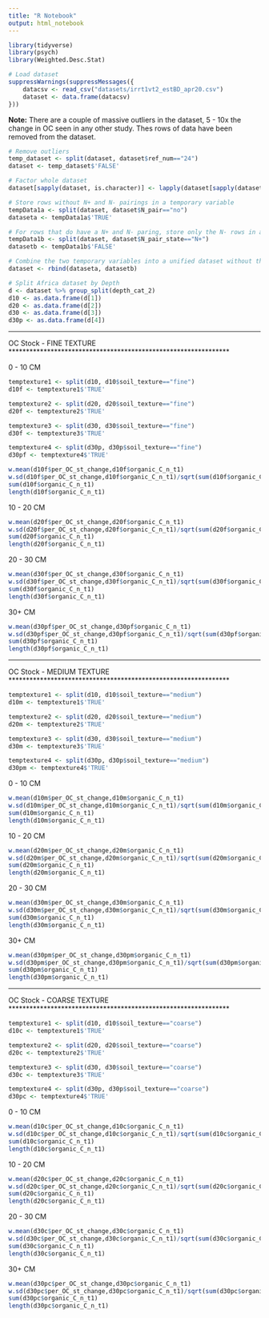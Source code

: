 ```yaml
---
title: "R Notebook"
output: html_notebook
---
```


```r
library(tidyverse)
library(psych)
library(Weighted.Desc.Stat)
```

```r
# Load dataset
suppressWarnings(suppressMessages({
    datacsv <- read_csv("datasets/irrt1vt2_estBD_apr20.csv")
    dataset <- data.frame(datacsv)
}))
```

<b>Note:</b> There are a couple of massive outliers in the dataset, 5 - 10x the change in OC seen in any other study.  Thes rows of data have been removed from the dataset.

```r
# Remove outliers
temp_dataset <- split(dataset, dataset$ref_num=="24")
dataset <- temp_dataset$'FALSE'
```

```r
# Factor whole dataset
dataset[sapply(dataset, is.character)] <- lapply(dataset[sapply(dataset, is.character)], as.factor)

# Store rows without N+ and N- pairings in a temporary variable
tempData1a <- split(dataset, dataset$N_pair=="no")
dataseta <- tempData1a$'TRUE'

# For rows that do have a N+ and N- paring, store only the N- rows in a temporary variable
tempData1b <- split(dataset, dataset$N_pair_state=="N+")
datasetb <- tempData1b$'FALSE'

# Combine the two temporary variables into a unified dataset without the N+ treatments where such pairings exist in the dataset
dataset <- rbind(dataseta, datasetb)

# Split Africa dataset by Depth
d <- dataset %>% group_split(depth_cat_2)
d10 <- as.data.frame(d[1])
d20 <- as.data.frame(d[2])
d30 <- as.data.frame(d[3])
d30p <- as.data.frame(d[4])
```

***************************************************************
OC Stock - FINE TEXTURE
***************************************************************

0 - 10 CM
```r
temptexture1 <- split(d10, d10$soil_texture=="fine")
d10f <- temptexture1$'TRUE'

temptexture2 <- split(d20, d20$soil_texture=="fine")
d20f <- temptexture2$'TRUE'

temptexture3 <- split(d30, d30$soil_texture=="fine")
d30f <- temptexture3$'TRUE'

temptexture4 <- split(d30p, d30p$soil_texture=="fine")
d30pf <- temptexture4$'TRUE'
```


```r
w.mean(d10f$per_OC_st_change,d10f$organic_C_n_t1)
w.sd(d10f$per_OC_st_change,d10f$organic_C_n_t1)/sqrt(sum(d10f$organic_C_n_t1))
sum(d10f$organic_C_n_t1)
length(d10f$organic_C_n_t1)
```

10 - 20 CM
```r
w.mean(d20f$per_OC_st_change,d20f$organic_C_n_t1)
w.sd(d20f$per_OC_st_change,d20f$organic_C_n_t1)/sqrt(sum(d20f$organic_C_n_t1))
sum(d20f$organic_C_n_t1)
length(d20f$organic_C_n_t1)
```

20 - 30 CM
```r
w.mean(d30f$per_OC_st_change,d30f$organic_C_n_t1)
w.sd(d30f$per_OC_st_change,d30f$organic_C_n_t1)/sqrt(sum(d30f$organic_C_n_t1))
sum(d30f$organic_C_n_t1)
length(d30f$organic_C_n_t1)
```

30+ CM
```r
w.mean(d30pf$per_OC_st_change,d30pf$organic_C_n_t1)
w.sd(d30pf$per_OC_st_change,d30pf$organic_C_n_t1)/sqrt(sum(d30pf$organic_C_n_t1))
sum(d30pf$organic_C_n_t1)
length(d30pf$organic_C_n_t1)
```

***************************************************************
OC Stock - MEDIUM TEXTURE
***************************************************************


```r
temptexture1 <- split(d10, d10$soil_texture=="medium")
d10m <- temptexture1$'TRUE'

temptexture2 <- split(d20, d20$soil_texture=="medium")
d20m <- temptexture2$'TRUE'

temptexture3 <- split(d30, d30$soil_texture=="medium")
d30m <- temptexture3$'TRUE'

temptexture4 <- split(d30p, d30p$soil_texture=="medium")
d30pm <- temptexture4$'TRUE'
```

0 - 10 CM
```r
w.mean(d10m$per_OC_st_change,d10m$organic_C_n_t1)
w.sd(d10m$per_OC_st_change,d10m$organic_C_n_t1)/sqrt(sum(d10m$organic_C_n_t1))
sum(d10m$organic_C_n_t1)
length(d10m$organic_C_n_t1)
```

10 - 20 CM
```r
w.mean(d20m$per_OC_st_change,d20m$organic_C_n_t1)
w.sd(d20m$per_OC_st_change,d20m$organic_C_n_t1)/sqrt(sum(d20m$organic_C_n_t1))
sum(d20m$organic_C_n_t1)
length(d20m$organic_C_n_t1)
```

20 - 30 CM
```r
w.mean(d30m$per_OC_st_change,d30m$organic_C_n_t1)
w.sd(d30m$per_OC_st_change,d30m$organic_C_n_t1)/sqrt(sum(d30m$organic_C_n_t1))
sum(d30m$organic_C_n_t1)
length(d30m$organic_C_n_t1)
```

30+ CM
```r
w.mean(d30pm$per_OC_st_change,d30pm$organic_C_n_t1)
w.sd(d30pm$per_OC_st_change,d30pm$organic_C_n_t1)/sqrt(sum(d30pm$organic_C_n_t1))
sum(d30pm$organic_C_n_t1)
length(d30pm$organic_C_n_t1)
```


***************************************************************
OC Stock - COARSE TEXTURE
***************************************************************


```r
temptexture1 <- split(d10, d10$soil_texture=="coarse")
d10c <- temptexture1$'TRUE'

temptexture2 <- split(d20, d20$soil_texture=="coarse")
d20c <- temptexture2$'TRUE'

temptexture3 <- split(d30, d30$soil_texture=="coarse")
d30c <- temptexture3$'TRUE'

temptexture4 <- split(d30p, d30p$soil_texture=="coarse")
d30pc <- temptexture4$'TRUE'
```

0 - 10 CM
```r
w.mean(d10c$per_OC_st_change,d10c$organic_C_n_t1)
w.sd(d10c$per_OC_st_change,d10c$organic_C_n_t1)/sqrt(sum(d10c$organic_C_n_t1))
sum(d10c$organic_C_n_t1)
length(d10c$organic_C_n_t1)
```

10 - 20 CM
```r
w.mean(d20c$per_OC_st_change,d20c$organic_C_n_t1)
w.sd(d20c$per_OC_st_change,d20c$organic_C_n_t1)/sqrt(sum(d20c$organic_C_n_t1))
sum(d20c$organic_C_n_t1)
length(d20c$organic_C_n_t1)
```

20 - 30 CM
```r
w.mean(d30c$per_OC_st_change,d30c$organic_C_n_t1)
w.sd(d30c$per_OC_st_change,d30c$organic_C_n_t1)/sqrt(sum(d30c$organic_C_n_t1))
sum(d30c$organic_C_n_t1)
length(d30c$organic_C_n_t1)
```

30+ CM
```r
w.mean(d30pc$per_OC_st_change,d30pc$organic_C_n_t1)
w.sd(d30pc$per_OC_st_change,d30pc$organic_C_n_t1)/sqrt(sum(d30pc$organic_C_n_t1))
sum(d30pc$organic_C_n_t1)
length(d30pc$organic_C_n_t1)
```
